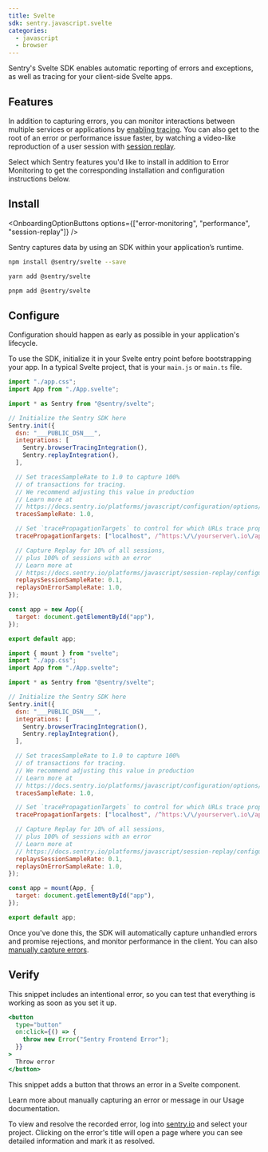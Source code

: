 ```yaml
---
title: Svelte
sdk: sentry.javascript.svelte
categories:
  - javascript
  - browser
---
```


<Alert>

  Sentry's Svelte SDK enables automatic reporting of errors and exceptions, as well as tracing for your client-side Svelte apps.

</Alert>

<PlatformContent includePath="getting-started-prerequisites" />

## Features

In addition to capturing errors, you can monitor interactions between multiple services or applications by [enabling tracing](/concepts/key-terms/tracing/). You can also get to the root of an error or performance issue faster, by watching a video-like reproduction of a user session with [session replay](/product/explore/session-replay/web/getting-started/).

Select which Sentry features you'd like to install in addition to Error Monitoring to get the corresponding installation and configuration instructions below.

## Install

<OnboardingOptionButtons options={["error-monitoring", "performance", "session-replay"]} />

Sentry captures data by using an SDK within your application’s runtime.

```bash {tabTitle:npm}
npm install @sentry/svelte --save
```

```bash {tabTitle:yarn}
yarn add @sentry/svelte
```

```bash {tabTitle:pnpm}
pnpm add @sentry/svelte
```

## Configure

Configuration should happen as early as possible in your application's lifecycle.

To use the SDK, initialize it in your Svelte entry point before bootstrapping your app. In a typical Svelte project, that is your `main.js` or `main.ts` file.

```javascript {tabTitle: Svelte v3-v4} {filename: main.js} {"onboardingOptions": {"performance": "10, 13-20", "session-replay": "11, 23-29"}}
import "./app.css";
import App from "./App.svelte";

import * as Sentry from "@sentry/svelte";

// Initialize the Sentry SDK here
Sentry.init({
  dsn: "___PUBLIC_DSN___",
  integrations: [
    Sentry.browserTracingIntegration(),
    Sentry.replayIntegration(),
  ],

  // Set tracesSampleRate to 1.0 to capture 100%
  // of transactions for tracing.
  // We recommend adjusting this value in production
  // Learn more at
  // https://docs.sentry.io/platforms/javascript/configuration/options/#traces-sample-rate
  tracesSampleRate: 1.0,

  // Set `tracePropagationTargets` to control for which URLs trace propagation should be enabled
  tracePropagationTargets: ["localhost", /^https:\/\/yourserver\.io\/api/],

  // Capture Replay for 10% of all sessions,
  // plus 100% of sessions with an error
  // Learn more at
  // https://docs.sentry.io/platforms/javascript/session-replay/configuration/#general-integration-configuration
  replaysSessionSampleRate: 0.1,
  replaysOnErrorSampleRate: 1.0,
});

const app = new App({
  target: document.getElementById("app"),
});

export default app;
```

```javascript {tabTitle: Svelte v5+} {filename: main.js} {"onboardingOptions": {"performance": "11, 14-21", "session-replay": "12, 24-30"}}
import { mount } from "svelte";
import "./app.css";
import App from "./App.svelte";

import * as Sentry from "@sentry/svelte";

// Initialize the Sentry SDK here
Sentry.init({
  dsn: "___PUBLIC_DSN___",
  integrations: [
    Sentry.browserTracingIntegration(),
    Sentry.replayIntegration(),
  ],

  // Set tracesSampleRate to 1.0 to capture 100%
  // of transactions for tracing.
  // We recommend adjusting this value in production
  // Learn more at
  // https://docs.sentry.io/platforms/javascript/configuration/options/#traces-sample-rate
  tracesSampleRate: 1.0,

  // Set `tracePropagationTargets` to control for which URLs trace propagation should be enabled
  tracePropagationTargets: ["localhost", /^https:\/\/yourserver\.io\/api/],

  // Capture Replay for 10% of all sessions,
  // plus 100% of sessions with an error
  // Learn more at
  // https://docs.sentry.io/platforms/javascript/session-replay/configuration/#general-integration-configuration
  replaysSessionSampleRate: 0.1,
  replaysOnErrorSampleRate: 1.0,
});

const app = mount(App, {
  target: document.getElementById("app"),
});

export default app;
```

Once you've done this, the SDK will automatically capture unhandled errors and promise rejections, and monitor performance in the client. You can also [manually capture errors](/platforms/javascript/guides/svelte/usage).

<PlatformContent includePath="getting-started-sourcemaps" />

## Verify

This snippet includes an intentional error, so you can test that everything is working as soon as you set it up.

```jsx {tabTitle:Svelte} {filename:SomeCmponent.svelte}
<button
  type="button"
  on:click={() => {
    throw new Error("Sentry Frontend Error");
  }}
>
  Throw error
</button>
```

This snippet adds a button that throws an error in a Svelte component.

<Alert>

Learn more about manually capturing an error or message in our <PlatformLink to="/usage/">Usage documentation</PlatformLink>.

</Alert>

To view and resolve the recorded error, log into [sentry.io](https://sentry.io) and select your project. Clicking on the error's title will open a page where you can see detailed information and mark it as resolved.
